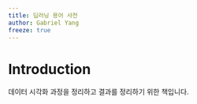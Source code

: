 ```yaml
---
title: 딥러닝 용어 사전
author: Gabriel Yang
freeze: true
---
```


# Introduction {.unnumbered}

데이터 시각화 과정을 정리하고 결과를 정리하기 위한 책입니다.